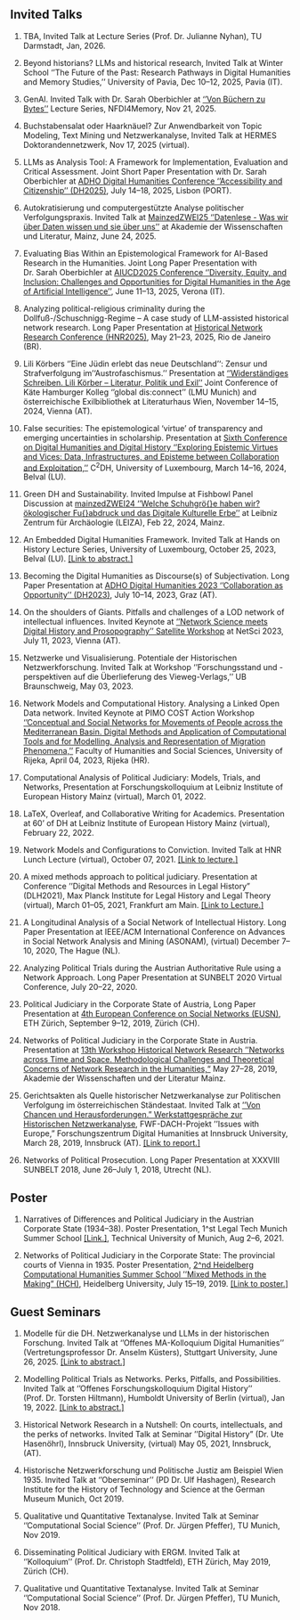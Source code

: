## Invited Talks

1. TBA, Invited Talk at Lecture Series (Prof. Dr. Julianne Nyhan), TU Darmstadt, Jan, 2026.

1. Beyond historians? LLMs and historical research, Invited Talk at Winter School ''The Future of the Past: Research Pathways in Digital Humanities and Memory Studies,'' University of Pavia, Dec 10--12, 2025, Pavia (IT).

1. GenAI. Invited Talk with Dr. Sarah Oberbichler at [''Von Büchern zu Bytes’’](https://4memory.de/aktivitaeten/veranstaltungsreihen/von-buechern-zu-bytes/)  Lecture Series, NFDI4Memory, Nov 21, 2025.

1. Buchstabensalat oder Haarknäuel? Zur Anwendbarkeit von Topic Modeling, Text Mining und Netzwerkanalyse, Invited Talk at HERMES Doktorandennetzwerk, Nov 17, 2025 (virtual).

1. LLMs as Analysis Tool: A Framework for Implementation, Evaluation and Critical Assessment. Joint Short Paper Presentation with Dr. Sarah Oberbichler at [ADHO Digital Humanities Conference ''Accessibility and Citizenship'' (DH2025)](https://dh2025.adho.org/), July 14--18, 2025, Lisbon (PORT).

1. Autokratisierung und computergestützte Analyse politischer Verfolgungspraxis. Invited Talk at [MainzedZWEI25 ''Datenlese - Was wir über Daten wissen und sie über uns''](https://www.adwmainz.de/veranstaltungen/kalender/eintrag/mainzedzwei25-datenlese-was-wir-ueber-daten-wissen-und-sie-ueber-uns-1.html) at Akademie der Wissenschaften und Literatur, Mainz, June 24, 2025.

1. Evaluating Bias Within an Epistemological Framework for AI-Based Research in the Humanities. Joint Long Paper Presentation with Dr. Sarah Oberbichler at [AIUCD2025 Conference ''Diversity, Equity, and Inclusion: Challenges and Opportunities for Digital Humanities in the Age of Artificial Intelligence’’](https://aiucd2025.dlls.univr.it/en-gb/), June 11--13, 2025, Verona (IT).

1. Analyzing political-religious criminality during the Dollfuß-/Schuschnigg-Regime -- A case study of LLM-assisted historical network research. Long Paper Presentation at [Historical Network Research Conference (HNR2025)](https://historicalnetworkresearch.github.io/riodejaneiro/), May 21--23, 2025, Rio de Janeiro (BR).

1. Lili Körbers ''Eine Jüdin erlebt das neue Deutschland'': Zensur und Strafverfolgung im ''Austrofaschismus.'' Presentation at [''Widerständiges Schreiben. Lili Körber -- Literatur, Politik und Exil’’](https://www.literaturhaus-wien.at/event/lili-koerber-tagung/) Joint Conference of Käte Hamburger Kolleg ''global dis:connect'' (LMU Munich) and österreichische Exilbibliothek at Literaturhaus Wien, November 14--15, 2024, Vienna (AT).

1. False securities: The epistemological 'virtue' of transparency and emerging uncertainties in scholarship. Presentation at [Sixth Conference on Digital Humanities and Digital History ''Exploring Epistemic Virtues and Vices: Data, Infrastructures, and Episteme between Collaboration and Exploitation,’’](https://www.c2dh.uni.lu/events/exploring-epistemic-virtues-and-vices-data-infrastructures-and-episteme-between-collaboration) C^2^DH, University of Luxembourg, March 14--16, 2024, Belval (LU).

1. Green DH and Sustainability. Invited Impulse at Fishbowl Panel Discussion at [mainzedZWEI24 ''Welche Schuhgrö{\ss}e haben wir? ökologischer Fu{\ss}abdruck und das Digitale Kulturelle Erbe’’](https://www.hs-mainz.de/event/termin/mainzedzwei24-2024-02-22-16-00-8530/) at Leibniz Zentrum für Archäologie (LEIZA), Feb 22, 2024, Mainz.

1. An Embedded Digital Humanities Framework. Invited Talk at Hands on History Lecture Series, University of Luxembourg, October 25, 2023, Belval (LU). [[Link to abstract.]](https://www.c2dh.uni.lu/de/events/embedded-digital-humanities-framework-historical-research)

1. Becoming the Digital Humanities as Discourse(s) of Subjectivation. Long Paper Presentation at [ADHO Digital Humanities 2023 ''Collaboration as Opportunity'' (DH2023)](https://dh2023.adho.org), July 10--14, 2023, Graz (AT).

1. On the shoulders of Giants. Pitfalls and challenges of a LOD network of intellectual influences. Invited Keynote at [''Network Science meets Digital History and Prosopography'' Satellite Workshop](https://sites.google.com/view/nsdhp2023/home-page) at NetSci 2023, July 11, 2023, Vienna (AT).

1. Netzwerke und Visualisierung. Potentiale der Historischen Netzwerkforschung. Invited Talk at Workshop ''Forschungsstand und -perspektiven auf die Überlieferung des Vieweg-Verlags,'' UB Braunschweig, May 03, 2023.

1. Network Models and Computational History. Analysing a Linked Open Data network. Invited Keynote at PIMO COST Action Workshop [''Conceptual and Social Networks for Movements of People across the Mediterranean Basin. Digital Methods and Application of Computational Tools and for Modelling, Analysis and Representation of Migration Phenomena,’’](https://cji.uniri.hr/pimo/) Faculty of Humanities and Social Sciences, University of Rijeka, April 04, 2023, Rijeka (HR).

1. Computational Analysis of Political Judiciary: Models, Trials, and Networks, Presentation at Forschungskolloquium at Leibniz Institute of European History Mainz (virtual), March 01, 2022.

1. LaTeX, Overleaf, and Collaborative Writing for Academics. Presentation at 60' of DH at Leibniz Institute of European History Mainz (virtual), February 22, 2022.

1. Network Models and Configurations to Conviction. Invited Talk at HNR Lunch Lecture (virtual), October 07, 2021. [[Link to lecture.]](https://www.youtube.com/watch?v=5WH1-W2VMYk)

1. A mixed methods approach to political judiciary. Presentation at Conference ''Digital Methods and Resources in Legal History" (DLH2021), Max Planck Institute for Legal History and Legal Theory (virtual), March 01--05, 2021, Frankfurt am Main. [[Link to Lecture.]](https://www.lhlt.mpg.de/dlh2021)

1. A Longitudinal Analysis of a Social Network of Intellectual History. Long Paper Presentation at IEEE/ACM International Conference on Advances in Social Network Analysis and Mining (ASONAM), (virtual) December 7--10, 2020, The Hague (NL).

1. Analyzing Political Trials during the Austrian Authoritative Rule using a Network Approach. Long Paper Presentation at SUNBELT 2020 Virtual Conference, July 20--22, 2020. 

1. Political Judiciary in the Corporate State of Austria, Long Paper Presentation at [4th European Conference on Social Networks (EUSN)](https://www.eusn2019.ethz.ch), ETH Zürich, September 9--12, 2019, Zürich (CH).

1. Networks of Political Judiciary in the Corporate State in Austria. Presentation at [13th Workshop Historical Network Research ''Networks across Time and Space. Methodological Challenges and Theoretical Concerns of Network Research in the Humanities,“](https://www.hsozkult.de/event/id/event-88842) May 27--28, 2019, Akademie der Wissenschaften und der Literatur Mainz. 

1. Gerichtsakten als Quelle historischer Netzwerkanalyse zur Politischen Verfolgung im österreichischen Ständestaat. Invited Talk at [''Von Chancen und Herausforderungen." Werkstattgespräche zur Historischen Netzwerkanalyse](https://www.hsozkult.de/event/id/event-89362), FWF-DACH-Projekt ''Issues with Europe," Forschungszentrum Digital Humanities at Innsbruck University, March 28, 2019, Innsbruck (AT). [[Link to report.]](https://www.hsozkult.de/conferencereport/id/fdkn-126843)

1. Networks of Political Prosecution. Long Paper Presentation at XXXVIII SUNBELT 2018, June 26--July 1, 2018, Utrecht (NL).


## Poster


1. Narratives of Differences and Political Judiciary in the Austrian Corporate State (1934--38). Poster Presentation, 1^st Legal Tech Munich Summer School [[Link.]](https://wwwmatthes.in.tum.de/pages/mqcx0q4yvhb7/1st-Munich-Legal-Tech-Summer-School-2021), Technical University of Munich, Aug 2--6, 2021.

1. Networks of Political Judiciary in the Corporate State: The provincial courts of Vienna in 1935. Poster Presentation, [2^nd Heidelberg Computational Humanities Summer School ''Mixed Methods in the Making" (HCH)](https://hch19.cl.uni-heidelberg.de/index.html), Heidelberg University, July 15--19, 2019. [[Link to poster.]](https://hch19.cl.uni-heidelberg.de/program/poster_pdf/poster_cindarell_petz.pdf)


## Guest Seminars

1. Modelle für die DH. Netzwerkanalyse und LLMs in der historischen Forschung. Invited Talk at ''Offenes MA-Kolloquium Digital Humanities'' (Vertretungsprofessor Dr. Anselm Küsters), Stuttgart University, June 26, 2025. [[Link to abstract.]](https://www.ilw.uni-stuttgart.de/lehre/digital-humanities/mastertagungen/ma-kolloquium-sommersemester-2025/)
 
1. Modelling Political Trials as Networks. Perks, Pitfalls, and Possibilities. Invited Talk at ''Offenes Forschungskolloquium Digital History'' (Prof. Dr. Torsten Hiltmann), Humboldt University of Berlin (virtual), Jan 19, 2022. [[Link to abstract.]](https://dhistory.hypotheses.org/1080)

1. Historical Network Research in a Nutshell: On courts, intellectuals, and the perks of networks. Invited Talk at Seminar ''Digital History" (Dr. Ute Hasenöhrl), Innsbruck University, (virtual) May 05, 2021, Innsbruck, (AT).

1. Historische Netzwerkforschung und Politische Justiz am Beispiel Wien 1935. Invited Talk at ''Oberseminar'' (PD Dr. Ulf Hashagen), Research Institute for the History of Technology and Science at the German Museum Munich, Oct 2019. 

1. Qualitative und Quantitative Textanalyse. Invited Talk at Seminar ''Computational Social Science'' (Prof. Dr. Jürgen Pfeffer), TU Munich, Nov 2019.

1. Disseminating Political Judiciary with ERGM. Invited Talk at ''Kolloquium'' (Prof. Dr. Christoph Stadtfeld), ETH Zürich, May 2019, Zürich (CH). 

1. Qualitative und Quantitative Textanalyse. Invited Talk at Seminar ''Computational Social Science'' (Prof. Dr. Jürgen Pfeffer), TU Munich, Nov 2018.
